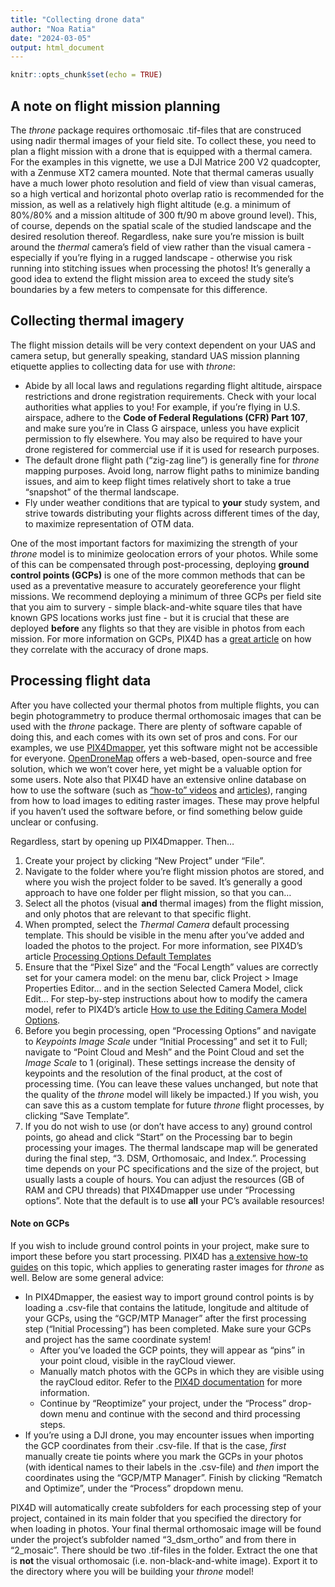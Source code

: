 ```yaml
---
title: "Collecting drone data"
author: "Noa Ratia"
date: "2024-03-05"
output: html_document
---
```


```r
knitr::opts_chunk$set(echo = TRUE)
```

## A note on flight mission planning
The _throne_ package requires orthomosaic .tif-files that are construced using nadir thermal images of your field site. To collect these, you need to plan a flight mission with a drone that is equipped with a thermal camera. For the examples in this vignette, we use a DJI Matrice 200 V2 quadcopter, with a Zenmuse XT2 camera mounted. Note that thermal cameras usually have a much lower photo resolution and field of view than visual cameras, so a high vertical and horizontal photo overlap ratio is recommended for the mission, as well as a relatively high flight altitude (e.g. a minimum of 80%/80% and a mission altitude of 300 ft/90 m above ground level). This, of course, depends on the spatial scale of the studied landscape and the desired resolution thereof. Regardless, nake sure you're mission is built around the _thermal_ camera's field of view rather than the visual camera - especially if you're flying in a rugged landscape - otherwise you risk running into stitching issues when processing the photos! It's generally a good idea to extend the flight mission area to exceed the study site's boundaries by a few meters to compensate for this difference. 

## Collecting thermal imagery
The flight mission details will be very context dependent on your UAS and camera setup, but generally speaking, standard UAS mission planning etiquette applies to collecting data for use with _throne_:

* Abide by all local laws and regulations regarding flight altitude, airspace restrictions and drone registration requirements. Check with your local authorities what applies to you! For example, if you're flying in U.S. airspace, adhere to the **Code of Federal Regulations (CFR) Part 107**, and make sure you're in Class G airspace, unless you have explicit permission to fly elsewhere. You may also be required to have your drone registered for commercial use if it is used for research purposes.
* The default drone flight path ("zig-zag line") is generally fine for _throne_ mapping purposes. Avoid long, narrow flight paths to minimize banding issues, and aim to keep flight times relatively short to take a true "snapshot" of the thermal landscape.
* Fly under weather conditions that are typical to **your** study system, and strive towards distributing your flights across different times of the day, to maximize representation of OTM data.

One of the most important factors for maximizing the strength of your _throne_ model is to minimize geolocation errors of your photos. While some of this can be compensated through post-processing, deploying **ground control points (GCPs)** is one of the more common methods that can be used as a preventative measure to accurately georeference your flight missions. We recommend deploying a minimum of three GCPs per field site that you aim to survery - simple black-and-white square tiles that have known GPS locations works just fine - but it is crucial that these are deployed **before** any flights so that they are visible in photos from each mission. For more information on GCPs, PIX4D has a [great article](https://www.pix4d.com/blog/GCP-accuracy-drone-maps/) on how they correlate with the accuracy of drone maps.

## Processing flight data
After you have collected your thermal photos from multiple flights, you can begin photogrammetry to produce thermal orthomosaic images that can be used with the _throne_ package. There are plenty of software capable of doing this, and each comes with its own set of pros and cons. For our examples, we use [PIX4Dmapper](https://www.pix4d.com/product/pix4dmapper-photogrammetry-software/), yet this software might not be accessible for everyone. [OpenDroneMap](https://www.opendronemap.org/) offers a web-based, open-source and free solution, which we won't cover here, yet might be a valuable option for some users. Note also that PIX4D have an extensive online database on how to use the software (such as ["how-to" videos](https://support.pix4d.com/hc/en-us/articles/360032118251-Video-tutorials#PIX4Dmapper) and [articles](https://support.pix4d.com/hc/en-us/categories/360001503192)), ranging from how to load images to editing raster images. These may prove helpful if you haven't used the software before, or find something below guide unclear or confusing.

Regardless, start by opening up PIX4Dmapper. Then...

1. Create your project by clicking "New Project" under "File".
2. Navigate to the folder where you're flight mission photos are stored, and where you wish the project folder to be saved. It's generally a good approach to have one folder per flight mission, so that you can...
3. Select all the photos (visual **and** thermal images) from the flight mission, and only photos that are relevant to that specific flight.
4. When prompted, select the _Thermal Camera_ default processing template. This should be visible in the menu after you've added and loaded the photos to the project. For more information, see PIX4D's article [Processing Options Default Templates](https://support.pix4d.com/hc/en-us/articles/205319155-Processing-Options-Default-Templates#gsc.tab=0)
5. Ensure that the "Pixel Size" and the "Focal Length" values are correctly set for your camera model: on the menu bar, click Project > Image Properties Editor... and in the section Selected Camera Model, click Edit... For step-by-step instructions about how to modify the camera model, refer to PIX4D's article [How to use the Editing Camera Model Options](https://support.pix4d.com/hc/en-us/articles/202560169).
6. Before you begin processing, open "Processing Options" and navigate to _Keypoints Image Scale_ under "Initial Processing" and set it to Full; navigate to "Point Cloud and Mesh" and the Point Cloud and set the _Image Scale_ to 1 (original). These settings increase the density of keypoints and the resolution of the final product, at the cost of processing time. (You can leave these values unchanged, but note that the quality of the _throne_ model will likely be impacted.) If you wish, you can save this as a custom template for future _throne_ flight processes, by clicking "Save Template".
7. If you do not wish to use (or don't have access to any) ground control points, go ahead and  click "Start" on the Processing bar to begin processing your images. The thermal landscape map will be generated during the final step, "3. DSM, Orthomosaic, and Index.". Processing time depends on your PC specifications and the size of the project, but usually lasts a couple of hours. You can adjust the resources (GB of RAM and CPU threads) that PIX4Dmapper use under "Processing options". Note that the default is to use **all** your PC's available resources!

#### Note on GCPs
If you wish to include ground control points in your project, make sure to import these before you start processing. PIX4D has [a extensive how-to guides](https://support.pix4d.com/hc/en-us/articles/202558699-Using-GCPs-PIX4Dmapper) on this topic, which applies to generating raster images for _throne_ as well. Below are some general advice:

* In PIX4Dmapper, the easiest way to import ground control points is by loading a .csv-file that contains the latitude, longitude and altitude of your GCPs, using the "GCP/MTP Manager" after the first processing step ("Initial Processing") has been completed. Make sure your GCPs and project has the same coordinate system!
  * After you've loaded the GCP points, they will appear as "pins" in your point cloud, visible in the rayCloud viewer.
  * Manually match photos with the GCPs in which they are visible using the rayCloud editor. Refer to the [PIX4D documentation](https://support.pix4d.com/hc/en-us/articles/360000276046-How-to-import-and-mark-ground-control-points-GCPs-PIX4Dmapper) for more information. 
  * Continue by "Reoptimize" your project, under the "Process" drop-down menu and continue with the second and third processing steps.
* If you're using a DJI drone, you may encounter issues when importing the GCP coordinates from their .csv-file. If that is the case, *first* manually create tie points where you mark the GCPs in your photos (with identical names to their labels in the .csv-file) and *then* import the coordinates using the "GCP/MTP Manager". Finish by clicking "Rematch and Optimize", under the "Process" dropdown menu.

PIX4D will automatically create subfolders for each processing step of your project, contained in its main folder that you specified the directory for when loading in photos. Your final thermal orthomosaic image will be found under the project's subfolder named "3_dsm_ortho" and from there in "2_mosaic". There should be two .tif-files in the folder. Extract the one that is **not** the visual orthomosaic (i.e. non-black-and-white image). Export it to the directory where you will be building your _throne_ model!